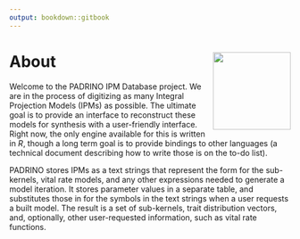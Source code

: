 ```yaml
---
output: bookdown::gitbook
---
```


# About  <a href='https://levisc8.github.io/Padrino'><img src='pdb_logo.png' align="right" height="139" /></a>

Welcome to the PADRINO IPM Database project. We are in the process of digitizing as many Integral Projection Models (IPMs) as possible. The ultimate goal is to provide an interface to reconstruct these models for synthesis with a user-friendly interface. Right now, the only engine available for this is written in _R_, though a long term goal is to provide bindings to other languages (a technical document describing how to write those is on the to-do list).

PADRINO stores IPMs as a text strings that represent the form for the sub-kernels, vital rate models, and any other expressions needed to generate a model iteration. It stores parameter values in  a separate table, and substitutes those in for the symbols in the text strings when a user requests a built model. The result is a set of sub-kernels, trait distribution vectors, and, optionally, other user-requested information, such as vital rate functions. 